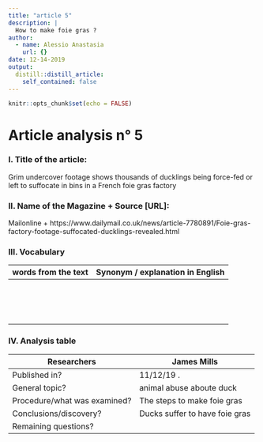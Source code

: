```yaml
---
title: "article 5"
description: |
  How to make foie gras ?
author:
  - name: Alessio Anastasia
    url: {}
date: 12-14-2019
output:
  distill::distill_article:
    self_contained: false
---
```


```r
knitr::opts_chunk$set(echo = FALSE)
```
# Article analysis n° 5 

### I. Title of the article: 

Grim undercover footage shows thousands of ducklings being force-fed or left to suffocate in bins in a French foie gras factory

### II. Name of the Magazine + Source [URL]:

Mailonline + https://www.dailymail.co.uk/news/article-7780891/Foie-gras-factory-footage-suffocated-ducklings-revealed.html


### III. Vocabulary

| words from the text | Synonym / explanation in   English |
| ------------------- | ---------------------------------- |
|                  |                                |
|           |                                  |
|                 |                              |
|               |                                |
|               |                           |
|                  |                                |
|             |                             |
|          |                    |
|            |                             |
|                |                       |
|               |                             |
|                 |                              |
|              |                             |
|              |                              |
|                |                         |

### IV. Analysis table

| Researchers                    |   James Mills   |
|--------------------------------|-------|
| Published in?                  |   11/12/19  .|
| General topic?                 |   animal abuse aboute duck   |
| Procedure/what   was examined? |   The steps to make foie gras |
| Conclusions/discovery?         |   Ducks suffer to have foie gras    |
| Remaining questions?           |     |


